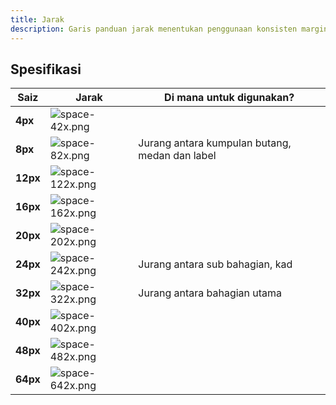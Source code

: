 ```yaml
---
title: Jarak
description: Garis panduan jarak menentukan penggunaan konsisten margin dan padding di seluruh komponen, memastikan susun atur yang harmoni dan menarik secara visual.
---
```



## Spesifikasi

| Saiz     | Jarak                                                                                                | Di mana untuk digunakan?                       |
| -------- | ---------------------------------------------------------------------------------------------------- | ---------------------------------------------- |
| **4px**  | <Image width={64} height={51} src="/design/space-42x.png" alt="space-42x.png" className="my-0"  />   |                                                |
| **8px**  | <Image width={64} height={51} src="/design/space-82x.png" alt="space-82x.png" className="my-0"  />   | Jurang antara kumpulan butang, medan dan label |
| **12px** | <Image width={64} height={51} src="/design/space-122x.png" alt="space-122x.png" className="my-0"  /> |                                                |
| **16px** | <Image width={64} height={51} src="/design/space-162x.png" alt="space-162x.png" className="my-0"  /> |                                                |
| **20px** | <Image width={64} height={51} src="/design/space-202x.png" alt="space-202x.png" className="my-0"  /> |                                                |
| **24px** | <Image width={64} height={51} src="/design/space-242x.png" alt="space-242x.png" className="my-0"  /> | Jurang antara sub bahagian, kad                |
| **32px** | <Image width={64} height={51} src="/design/space-322x.png" alt="space-322x.png" className="my-0"  /> | Jurang antara bahagian utama                   |
| **40px** | <Image width={64} height={51} src="/design/space-402x.png" alt="space-402x.png" className="my-0"  /> |                                                |
| **48px** | <Image width={64} height={51} src="/design/space-482x.png" alt="space-482x.png" className="my-0"  /> |                                                |
| **64px** | <Image width={64} height={51} src="/design/space-642x.png" alt="space-642x.png" className="my-0"  /> |                                                |
